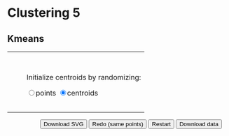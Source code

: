 # Clustering 5
<script src="scripts/d3.v7.js"></script>
<script src="scripts/kmeans.js"></script>

## Kmeans

<table>
  <tr style="vertical-align: top;">
    <td>
      <h3 id="info"></h3>
      <p id="kmse"></p>
      <div style="padding-left: 20px;" id="plot"></div>
    </td>
    <td>
      <div style="height: 30px;"></div>
      <p>Initialize centroids by randomizing:</p>
      <input type="radio" name="initmethod" value="points">points</input>
      <input type="radio" name="initmethod" value="centroids" checked>centroids</input>
      <div style="height: 30px;"></div>
      <div id="buttons"></div>
    </td>
  </tr>  
</table>


<div id="buttons" style="padding-left: 75px;">
  <button id="download" onclick="downloadSVG()">Download SVG</button>
  <button id="redo" onclick="redo()">Redo (same points)</button>
  <button id="restart" onclick="setup()">Restart</button>
  <button id="savedata" onclick="savedata()">Download data</button>
</div> 


<script>
  const colorScale = d3.scaleOrdinal(d3.schemeSet1);

  // width and height
  const w = 400;
  const h = 400;
  const margin = {left: 50, right: 20, top: 20, bottom: 50};
  const innerHeight = h - margin.top - margin.bottom;
  const innerWidth = w - margin.left - margin.right;
  
  // create scale functions
  const xScale = d3.scaleLinear()
    .domain([0, 4])
    .range([0, innerWidth]);

  const yScale = d3.scaleLinear()
    .domain([0, 4])
    .range([innerHeight, 0]);

  // define X axis
  const xAxis = d3.axisBottom()
    .scale(xScale)
    .ticks(5);

  // define Y axis
  const yAxis = d3.axisLeft()
    .scale(yScale)
    .ticks(5);
    
  let svg;
  
  let data;
  
  setup();
  
</script> 
